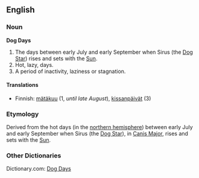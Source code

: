 ==English==

===Noun===
'''Dog Days'''

# The days between early July and early September when Sirus (the [[Dog Star]]) rises and sets with the [[Sun]].
# Hot, lazy, days.
# A period of inactivity, laziness or stagnation.

====Translations====
*Finnish: [[mätäkuu]] (1, ''until late August''), [[kissanpäivät]] (3)

===Etymology===

Derived from the hot days (in the [[northern hemisphere]]) between early July and early September when Sirus (the [[Dog Star]]), in [[Canis Major]], rises and sets with the [[Sun]].

===Other Dictionaries===

Dictionary.com: [http://dictionary.reference.com/search?q=dog%20days Dog Days]